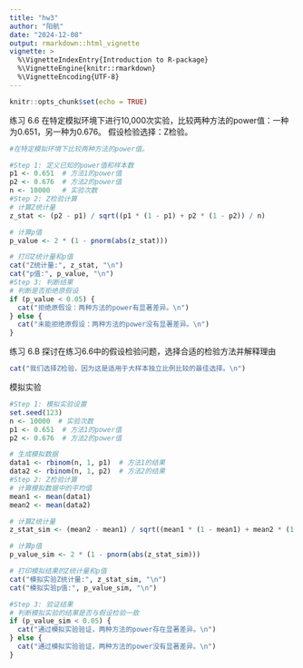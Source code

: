 ```yaml
---
title: "hw3"
author: "阳航"
date: "2024-12-08"
output: rmarkdown::html_vignette
vignette: >
  %\VignetteIndexEntry{Introduction to R-package}
  %\VignetteEngine{knitr::rmarkdown}
  %\VignetteEncoding{UTF-8}
---
```

```r
knitr::opts_chunk$set(echo = TRUE)

```
练习 6.6
在特定模拟环境下进行10,000次实验，比较两种方法的power值：一种为0.651，另一种为0.676。
假设检验选择：Z检验。
```r
#在特定模拟环境下比较两种方法的power值。

#Step 1: 定义已知的power值和样本数
p1 <- 0.651  # 方法1的power值
p2 <- 0.676  # 方法2的power值
n <- 10000   # 实验次数
#Step 2: Z检验计算
# 计算Z统计量
z_stat <- (p2 - p1) / sqrt((p1 * (1 - p1) + p2 * (1 - p2)) / n)

# 计算p值
p_value <- 2 * (1 - pnorm(abs(z_stat)))

# 打印Z统计量和p值
cat("Z统计量:", z_stat, "\n")
cat("p值:", p_value, "\n")
#Step 3: 判断结果
# 判断是否拒绝原假设
if (p_value < 0.05) {
  cat("拒绝原假设：两种方法的power有显著差异。\n")
} else {
  cat("未能拒绝原假设：两种方法的power没有显著差异。\n")
}

```
练习 6.B
探讨在练习6.6中的假设检验问题，选择合适的检验方法并解释理由

```r
cat("我们选择Z检验，因为这是适用于大样本独立比例比较的最佳选择。\n")

```


模拟实验
```r

#Step 1: 模拟实验设置
set.seed(123)
n <- 10000  # 实验次数
p1 <- 0.651  # 方法1的power值
p2 <- 0.676  # 方法2的power值

# 生成模拟数据
data1 <- rbinom(n, 1, p1)  # 方法1的结果
data2 <- rbinom(n, 1, p2)  # 方法2的结果
#Step 2: Z检验计算
# 计算模拟数据中的平均值
mean1 <- mean(data1)
mean2 <- mean(data2)

# 计算Z统计量
z_stat_sim <- (mean2 - mean1) / sqrt((mean1 * (1 - mean1) + mean2 * (1 - mean2)) / n)

# 计算p值
p_value_sim <- 2 * (1 - pnorm(abs(z_stat_sim)))

# 打印模拟结果的Z统计量和p值
cat("模拟实验Z统计量:", z_stat_sim, "\n")
cat("模拟实验p值:", p_value_sim, "\n")

#Step 3: 验证结果
# 判断模拟实验的结果是否与假设检验一致
if (p_value_sim < 0.05) {
  cat("通过模拟实验验证，两种方法的power存在显著差异。\n")
} else {
  cat("通过模拟实验验证，两种方法的power没有显著差异。\n")
}

```


